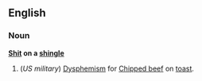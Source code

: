 ==English==

===Noun===

{{wikipedia}}
'''[[Shit]] on a [[shingle]]'''

# (''US military'') [[dysphemism|Dysphemism]] for [[Chipped beef]] on [[toast]].